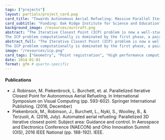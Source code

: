 ```yaml
---
tags: ["projects"]
layout: partials/project_card.pug
card_title: "Towards Autonomous Aerial Refueling: Massive Parallel Iterative Closest Point"
card_subtitle: "Funding: Oak Ridge Institute for Science and Education"
background_image: /resources/aircraft.png
abstract: "The Iterative Closest Point (ICP) problem is now a well-studied problem that seeks to align a given query point cloud to a fixed reference point cloud.
The ICP problem computationally is dominated by the first phase, a pairwise distance minimization. The ''brute-force'' approach, an embarrassingly parallel problem amenable to GPU-acceleration.."
abstract_full: "The Iterative Closest Point (ICP) problem is now a well-studied problem that seeks to align a given query point cloud to a fixed reference point cloud.
The ICP problem computationally is dominated by the first phase, a pairwise distance minimization. The 'brute-force' approach, an embarrassingly parallel problem amenable to GPU-acceleration, involves calculating the pairwise distance from every point in the query set to every point in the reference set. This however still requires linear runtime complexity per thread, rendering the trivial solution unsuitable for e.g. real-time applications. Alternative spatial indexing data structures utilizing branch-and-bound (B&B) properties have been proposed as a means of reducing the algorithmic complexity of the ICP problem, however they were originally developed for serial applications: it is well known that direct conversion to their parallel equivalents often results in slower runtime performance than GPU-employed brute-force approaches due to frequent suboptimal memory access patterns and conditional computations. In this application-motivated effort, we propose a novel two-step method which exposes the intrinsic parallelism of the ICP problem, yet retains a number of the B&B properties. Our solution involves an O(log n) approximate search, followed by fast vectorized search we call the Delaunay Traversal, which we show empirically finishes in O(k) time on average, where k << n, and is demonstrated to generally exhibit extremely small growth factors on average. We demonstrate the superiority of our method compared to the traditional B&B and brute-force implementations using a variety of benchmark data sets, and demonstrate its usefulness in the context of Autonomous Aerial Refueling"
image: "/resources/icp.png"
card_tags: ["Geometry", "Point registration", "High performance computing"]
date: 2014-01-01
format: gfm # quarto-specific 
---
```


:::{.flex .items-center .px-2 .py-1 .bg-gray-100}
<h4 class="font-bold bg-gray-100"> Publications </h4>
:::

:::{.p-2 .overflow-auto .px-4 .py-2 .bg-white-100}
:::{.prose-md .lisc-desc .text-sm .space-y-2}
- J. Robinson, M. Piekenbrock, L. Burchett, et. al. Parallelized Iterative Closest Point for Autonomous Aerial Refueling. In International Symposium on Visual Computing (pp. 593-602). Springer International Publishing. (2016, December)
- Piekenbrock, M., Robinson, J., Burchett, L., Nykl, S., Woolley, B., & Terzuoli, A. (2016, July). Automated aerial refueling: Parallelized 3D iterative closest point: Subject area: Guidance and control. In Aerospace and Electronics Conference (NAECON) and Ohio Innovation Summit (OIS), 2016 IEEE National (pp. 188-192). IEEE.
:::
:::

<!-- :::{.flex .items-center .px-2 .py-1 .bg-gray-100}
<h4 class="font-bold bg-gray-100"> Software </h4>
:::

:::{.p-2 .overflow-auto .px-4 .py-2 .bg-white-100 .text-sm}

The software is not publically available, however the 

::: -->